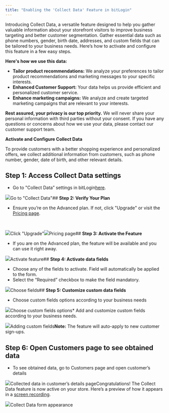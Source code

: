```yaml
---
title: "Enabling the 'Collect Data' Feature in bitLogin"
---
```


Introducing Collect Data, a versatile feature designed to help you gather valuable information about your storefront visitors to improve business targeting and better customer segmentation. Gather essential data such as phone numbers, gender, birth date, addresses, and custom fields that can be tailored to your business needs. Here’s how to activate and configure this feature in a few easy steps.

**Here's how we use this data:**

* **Tailor product recommendations:** We analyze your preferences to tailor product recommendations and marketing messages to your specific interests.
* **Enhanced Customer Support:** Your data helps us provide efficient and personalized customer service.
* **Enhance marketing campaigns:** We analyze and create targeted marketing campaigns that are relevant to your interests.

**Rest assured, your privacy is our top priority.** We will never share your personal information with third parties without your consent. If you have any questions or concerns about how we use your data, please contact our customer support team.

**Activate and Configure Collect Data**

To provide customers with a better shopping experience and personalized offers, we collect additional information from customers, such as phone number, gender, date of birth, and other relevant details.

## **Step 1: Access Collect Data settings**

* Go to "Collect Data” settings in bitLogin[here](https://app.bitbybit.studio/bitlogin/collect-data).

![](https://cdn.prod.website-files.com/659655f5b20d395a5c69efcf/6728501be099f534250796d3_AD_4nXcrU-eajyV_DfPS65oUXheM-ssYCDOkHQ-3QEJZxjuX30vmzCMkNxoI0xGmf_sqVLJV3J2YUhGaD38WykXQt_NoV9P2EL-UxQC_FWaT7t9AJ7w9rZAUehF275i5nMgdLTYMAIzx1OabhPj5ygheyS1v6Kt6.png)Go to "Collect Data"## **Step 2: Verify Your Plan**

* Ensure you’re on the Advanced plan. If not, click "Upgrade" or visit the [Pricing page](https://app.bitbybit.studio/pricing?tab=bitlogin).

‍

![](https://cdn.prod.website-files.com/659655f5b20d395a5c69efcf/6728501b3bd396c85d776e45_AD_4nXcbMHEbLR51h1QLQBljO8geBGh5TTMXMOmD62Ep7HOPBluCliAox1QcVCZkFIqRSB0XnlUdgbJLbhiw3BaK90wrb8DepPvL7ThW8zTiDXFKY0R6K_IK2J-GHPDKegWqhim4BhVEjohmWmNQstIdPx02TKya.png)Click "Upgrade"![](https://cdn.prod.website-files.com/659655f5b20d395a5c69efcf/6728501a5c00da2c1b43250e_AD_4nXdehUNwM3lrL5fAcn0TgUVq1GItMahyUFQsFRLcQ-ILogWZra-3PatYVKPTkwd0287oGU7Q0LJwJ0MfH9mLT5dpsg4N-HeJ7LX2U9IkUDhZILF2JNQbE_kaMcMd74yvcVR4i_VW3tt8otevDp7VnNflbQw.png)Pricing page## **Step 3: Activate the Feature**

* If you are on the Advanced plan, the feature will be available and you can use it right away.

![](https://cdn.prod.website-files.com/659655f5b20d395a5c69efcf/6728501b43793ba368648aa9_AD_4nXebpUMApkhixTy2yxdphtilzlAI7IKjD3FrjCumS4phOAEsEj9GBE1swSbBDfTQazsvJbK85a8beMZqqC5Qfh7TqF__hTLybJ6xkxWKN5JxlRnAVC_rMG_2o_Z2YtkulhDzPac555KwF7_PyRGj.png)Activate feature## **Step 4: Activate data fields**

* Choose any of the fields to activate. Field will automatically be applied to the form.
* Select the “Required” checkbox to make the field mandatory.

![](https://cdn.prod.website-files.com/659655f5b20d395a5c69efcf/6728501a079056e56b29bc2c_AD_4nXeq-kQK42zw-VzS7FzKk_zr12sVyxSYWliv-XnW558K3VDnxI2cB2LCM__dJk_CR5UoL9ZqPH97ETHyJ9AzcJgvROAp-IiAazDN7BGgTtc_2igLz4HAgQid5Ix8kgEb3PW4iJOqUmIvFEOSVIexwlzxUkSe.png)Choose fields## **Step 5: Customize custom data fields**

* Choose custom fields options according to your business needs

![](https://cdn.prod.website-files.com/659655f5b20d395a5c69efcf/6728501aac6214ff0161af65_AD_4nXf2u8WM-LZt_tkSB_mCXKgwC1JCc6Jbc4pprBLLr3iOPNQLJJY4Qc0eXwa43NuCNxp7Q32UgJiZvFBcUXuF5UZQ6qAfqwLs2YvIERFFJG3Q030rHEHB_oHGrMbI9GPFb1KxHVO6XerrTzgrgfbBrXY9XQBe.png)Choose custom fields options* Add and customize custom fields according to your business needs.

![](https://cdn.prod.website-files.com/659655f5b20d395a5c69efcf/6728501bfee11445192131db_AD_4nXdYHUetlaI5JxOtB7nKLc9dxB2e3aoclESCeiTbbFdWhV09Ax8ABKtlummDluWDwzo94_190lDa_RXw1bfY5UbPyHAHVNWx60Dps8r5TFqwPWGL7vvgbjV0XPqiwpny_neU5Cbo9EBzmOkzW2qvNIdjXLtq.png)Adding custom fields‍**Note:** The feature will auto-apply to new customer sign-ups.

## **Step 6: Open Customers page to see obtained data**

* To see obtained data, go to Customers page and open customer’s details

![](https://cdn.prod.website-files.com/659655f5b20d395a5c69efcf/6728501a0e43326a1f02dcdd_AD_4nXfqVj0hHVxw7exiFvpfn_n9p0hpINrqXTRSv9nuO7T5f3pinQbCpgkCWzITuE7-VAgj43PxlmMX3j7_rDDCtH7AxalAROM_Mpu-r-s8y4y4r_RlEA_CLJLY-L20dRIDlAhuHP4qCxf7J8OkAqDentj0RmM.png)Collected data in customer’s details pageCongratulations! The Collect Data feature is now active on your store. Here’s a preview of how it appears in a [screen recording](https://jam.dev/c/dfdde6ed-b346-400d-a34b-de501918fbc6).

![](https://cdn.prod.website-files.com/659655f5b20d395a5c69efcf/6707b22aa0d561decaf9948e_AD_4nXeUJinn2a95wz608bArLQDP2flAfiaKD0K1hzTMJaNLitwhyDwaJfaavkfRnpH1gwv3EB9bDWegQKDElbstnO9PGFFNfB0K-gEywOkDmPdhpXd72edY5w9m3IRpqWxvtveRyfNc-k36VeR7whtJCkHvnHY1.png)Collect Data form appearance

